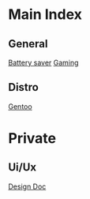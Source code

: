 = Main Index =

== General ==
[[/linux/bat|Battery saver]]
[[linux/gaming|Gaming]]

== Distro ==
[[linux/distros/gentoo|Gentoo]]

= Private =
== Ui/Ux ==
[[ui-ux/design-doc|Design Doc]]
